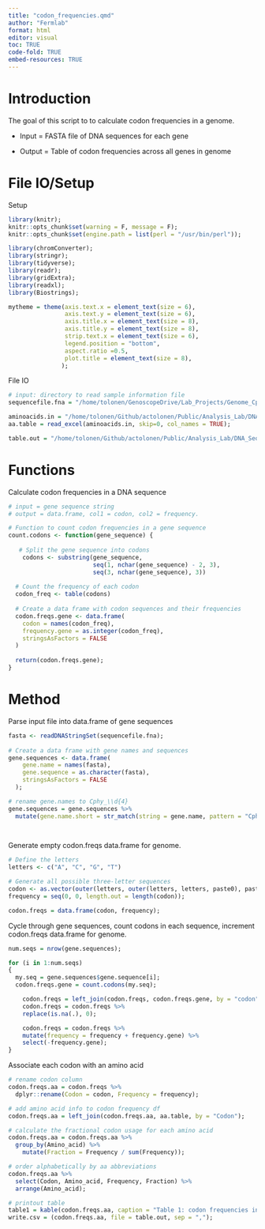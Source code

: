 ```yaml
---
title: "codon_frequencies.qmd"
author: "Fermlab"
format: html
editor: visual
toc: TRUE
code-fold: TRUE
embed-resources: TRUE
---
```


# Introduction

The goal of this script to to calculate codon frequencies in a genome.

-   Input = FASTA file of DNA sequences for each gene

-   Output = Table of codon frequencies across all genes in genome

# File IO/Setup

Setup

```r

library(knitr);
knitr::opts_chunk$set(warning = F, message = F);
knitr::opts_chunk$set(engine.path = list(perl = "/usr/bin/perl"));

library(chromConverter);
library(stringr);
library(tidyverse);
library(readr);
library(gridExtra);
library(readxl);
library(Biostrings);

mytheme = theme(axis.text.x = element_text(size = 6), 
                axis.text.y = element_text(size = 6), 
                axis.title.x = element_text(size = 8), 
                axis.title.y = element_text(size = 8),
                strip.text.x = element_text(size = 6),
                legend.position = "bottom", 
                aspect.ratio =0.5,
                plot.title = element_text(size = 8),
               );

```

File IO

```r

# input: directory to read sample information file
sequencefile.fna = "/home/tolonen/GenoscopeDrive/Lab_Projects/Genome_Cphy/Genome_Files/2024.09_Genbank/Assemblies/GCA_000018685.1_ASM1868v1/GCA_000018685.1_ASM1868v1_cds_from_genomic.fna";

aminoacids.in = "/home/tolonen/Github/actolonen/Public/Analysis_Lab/DNA_Sequences/Codon_Optimization/Data/codons_aa.xlsx";
aa.table = read_excel(aminoacids.in, skip=0, col_names = TRUE);

table.out = "/home/tolonen/Github/actolonen/Public/Analysis_Lab/DNA_Sequences/Codon_Optimization/Data/codons_frequencies_cphy.csv";


```

# Functions

Calculate codon frequencies in a DNA sequence

```r

# input = gene sequence string
# output = data.frame, col1 = codon, col2 = frequency.

# Function to count codon frequencies in a gene sequence
count.codons <- function(gene_sequence) {
 
   # Split the gene sequence into codons
    codons <- substring(gene_sequence, 
                        seq(1, nchar(gene_sequence) - 2, 3), 
                        seq(3, nchar(gene_sequence), 3))
  
  # Count the frequency of each codon
  codon_freq <- table(codons)
  
  # Create a data frame with codon sequences and their frequencies
  codon.freqs.gene <- data.frame(
    codon = names(codon_freq),
    frequency.gene = as.integer(codon_freq),
    stringsAsFactors = FALSE
  )
  
  return(codon.freqs.gene);
}

```

# Method

Parse input file into data.frame of gene sequences

```r

fasta <- readDNAStringSet(sequencefile.fna);
  
# Create a data frame with gene names and sequences
gene.sequences <- data.frame(
    gene.name = names(fasta),
    gene.sequence = as.character(fasta),
    stringsAsFactors = FALSE
  );

# rename gene.names to Cphy_\\d{4}
gene.sequences = gene.sequences %>%
  mutate(gene.name.short = str_match(string = gene.name, pattern = "Cphy_\\d{4}"));

  
```

Generate empty codon.freqs data.frame for genome.

```r

# Define the letters
letters <- c("A", "C", "G", "T")

# Generate all possible three-letter sequences
codon <- as.vector(outer(letters, outer(letters, letters, paste0), paste0));
frequency = seq(0, 0, length.out = length(codon));

codon.freqs = data.frame(codon, frequency);


```

Cycle through gene sequences, count codons in each sequence, increment codon.freqs data.frame for genome.

```r

num.seqs = nrow(gene.sequences);

for (i in 1:num.seqs)
{
  my.seq = gene.sequences$gene.sequence[i];
  codon.freqs.gene = count.codons(my.seq);

    codon.freqs = left_join(codon.freqs, codon.freqs.gene, by = "codon");
    codon.freqs = codon.freqs %>%
    replace(is.na(.), 0);

    codon.freqs = codon.freqs %>%
    mutate(frequency = frequency + frequency.gene) %>%
    select(-frequency.gene);
}

```

Associate each codon with an amino acid

```r

# rename codon column
codon.freqs.aa = codon.freqs %>%
  dplyr::rename(Codon = codon, Frequency = frequency);

# add amino acid info to codon frequency df
codon.freqs.aa = left_join(codon.freqs.aa, aa.table, by = "Codon");

# calculate the fractional codon usage for each amino acid
codon.freqs.aa = codon.freqs.aa %>%
  group_by(Amino_acid) %>%
    mutate(Fraction = Frequency / sum(Frequency));

# order alphabetically by aa abbreviations
codon.freqs.aa %>%
  select(Codon, Amino_acid, Frequency, Fraction) %>%
  arrange(Amino_acid);

# printout table
table1 = kable(codon.freqs.aa, caption = "Table 1: codon frequencies in the C. phytofermentans genome.");
write.csv = (codon.freqs.aa, file = table.out, sep = ",");



```
